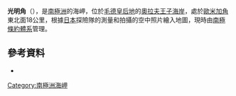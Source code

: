 {{Coord|68|29|S|41|23|E||display=title}}

'''光明角'''（{{lang-en|Cape Akarui}}），是[[南極洲|南極洲]]的海岬，位於[[毛德皇后地|毛德皇后地]]的[[奧拉夫王子海岸|奧拉夫王子海岸]]，處於[[歐米加角|歐米加角]]東北面18公里，根據[[日本|日本]]探險隊的測量和拍攝的空中照片繪入地圖，現時由[[南極條約體系|南極條約體系]]管理。

==參考資料==
* {{usgs-gazetteer|id=165|name=Akarui, Cape}}

{{Antarctica-geo-stub}}
[[Category:南極洲海岬|Category:南極洲海岬]]